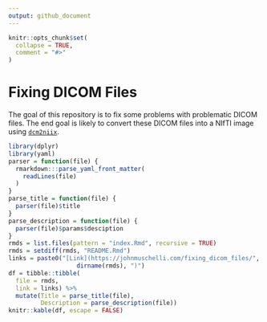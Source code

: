 ```yaml
---
output: github_document
---
```


<!-- README.md is generated from README.Rmd. Please edit that file -->

```r
knitr::opts_chunk$set(
  collapse = TRUE,
  comment = "#>"
)
```

# Fixing DICOM Files

<!-- badges: start -->
<!-- badges: end -->

The goal of this repository is to fix some problems with problematic DICOM files. 
The end goal is likely to convert these DICOM files into a NIfTI image using [`dcm2niix`](https://github.com/rordenlab/dcm2niix).  

```r
library(dplyr)
library(yaml)
parser = function(file) {
  rmarkdown:::parse_yaml_front_matter(
    readLines(file)
  )
}
parse_title = function(file) {
  parser(file)$title
}
parse_description = function(file) {
  parser(file)$params$desciption
}
rmds = list.files(pattern = "index.Rmd", recursive = TRUE)
rmds = setdiff(rmds, "README.Rmd")
links = paste0("[Link](https://johnmuschelli.com/fixing_dicom_files/", 
                   dirname(rmds), ")")
df = tibble::tibble(
  file = rmds,
  link = links) %>% 
  mutate(Title = parse_title(file),
         Description = parse_description(file))
knitr::kable(df, escape = FALSE)
```
